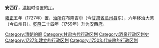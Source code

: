 {{expand|time=2013-06-06T15:58:58+00:00}}
{{unreferenced|time=2013-06-06T15:58:58+00:00}}
'''安西厅'''，[[清朝|清朝]]时设置的[[厅_(清朝)|厅]]。

[[雍正|雍正]]五年（1727年）置，[[治所|治所]]在布隆吉尔（今[[甘肃省|甘肃省]][[瓜州县|瓜州县]]东），六年移治大湾（今瓜州县）。[[乾隆|乾隆]]二十四年（1759年）升为[[安西府_(清朝)|安西府]]。

{{清朝行政区划小作品}}
{{DEFAULTSORT:A}}
[[Category:清朝的廳|Category:清朝的廳]]
[[Category:甘肃古代行政区划|Category:甘肃古代行政区划]]
[[Category:酒泉行政区划史|Category:酒泉行政区划史]]
[[Category:1727年建立的行政区划|Category:1727年建立的行政区划]]
[[Category:1750年代废除的行政区划|Category:1750年代废除的行政区划]]